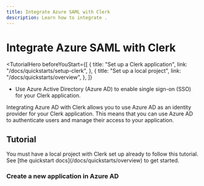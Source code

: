 ```yaml
---
title: Integrate Azure SAML with Clerk
description: Learn how to integrate .
---
```


# Integrate Azure SAML with Clerk

<TutorialHero
  beforeYouStart={[
    {
      title: "Set up a Clerk application",
      link: "/docs/quickstarts/setup-clerk",
    },
    {
      title: "Set up a local project",
      link: "/docs/quickstarts/overview",
    },
  ]}
>

- Use Azure Active Directory (Azure AD) to enable single sign-on (SSO) for your Clerk application.

</TutorialHero>

Integrating Azure AD with Clerk allows you to use Azure AD as an identity provider for your Clerk application. This means that you can use Azure AD to authenticate users and manage their access to your application.

## Tutorial

<Callout type="info">
  You must have a local project with Clerk set up already to follow this tutorial. See [the quickstart docs](/docs/quickstarts/overview) to get started.
</Callout>

<Steps>

### Create a new application in Azure AD

</Steps>